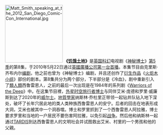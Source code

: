 [[File:Matt_Smith_speaking_at_the_2012_San_Diego_Comic-Con_International.jpg|190x190px]]
'''《[[饥饿土地|饥饿土地]]》'''是[[英国|英国]][[科幻小说|科幻]]电视剧《[[神秘博士|神秘博士]]》[[神秘博士_(第5季)|第5季]]的第8集，于2010年5月22日通过[[英國廣播公司第一台|英國廣播公司第一台]][[首演|首播]]。本集节目由克里斯·齐布内尔[[编剧|编剧]]，他之前也曾为《神秘博士》编剧，并且还创作了[[衍生作品|衍生作品]]《[[火炬木小组|火炬木小组]]》部份的剧本。第8集共分为两个部分，下半部分是《冷血》，剧中重新引入了[[類人類|類人類]]西鲁雷恩人，之前的最后一次出现是在1984年的系列剧《[[Warriors_of_the_Deep|Warriors of the Deep]]》中。在这集节目裡，[[外星人|外星]][[时空旅行|时空旅行者]][[博士_(神秘博士)|博士]]与同伴艾米·庞德和罗里·威廉斯到达了2020年的[[威尔士|威尔士]]。[[地質學家|地質學家]]纳斯林·乔杜里正带领一起钻井队钻入地下深处，破坏了长年穴居此地的类人类种族西鲁雷恩人的安宁。后者的回击在地表形成大洞，艾米也被其中一个洞吞噬。博士和罗里抓到了一个西鲁雷恩人阿拉雅，博士要求罗里和当地的一户居民不要伤害阿拉雅，以免引起[[战争|战争]]。然后他和纳斯林一起通过[[TARDIS|TARDIS]]到达西鲁雷恩人的文明社会并试图救出艾米、村里的一个男孩和他的父親。
